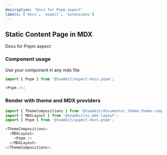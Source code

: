 ```yaml
---
description: 'Docs for Pnpm aspect'
labels: ['docs', 'aspect', 'extensions']
---
```



## Static Content Page in MDX

Docs for Pnpm aspect

### Component usage

Use your component in any mdx file:

```js
import { Pnpm } from '@teambit/aspect-docs.pnpm';

<Pnpm />;
```

### Render with theme and MDX providers

```js
import { ThemeCompositions } from '@teambit/documenter.theme.theme-compositions';
import { MDXLayout } from '@teambit/ui.mdx-layout';
import { Pnpm } from '@teambit/aspect-docs.pnpm';

<ThemeCompositions>
  <MDXLayout>
    <Pnpm />
  </MDXLayout>
</ThemeCompositions>;
```
